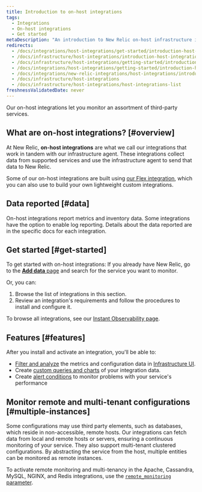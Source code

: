 ```yaml
---
title: Introduction to on-host integrations
tags:
  - Integrations
  - On-host integrations
  - Get started
metaDescription: "An introduction to New Relic on-host infrastructure integrations, which instrument and report data from various third-party services."
redirects:
  - /docs/integrations/host-integrations/get-started/introduction-host-integrations
  - /docs/infrastructure/host-integrations/introduction-host-integrations
  - /docs/infrastructure/host-integrations/getting-started/introduction-host-integrations
  - /docs/integrations/host-integrations/getting-started/introduction-host-integrations
  - /docs/integrations/new-relic-integrations/host-integrations/introduction-host-integrations
  - /docs/infrastructure/host-integrations
  - /docs/infrastructure/host-integrations/host-integrations-list
freshnessValidatedDate: never
---
```


Our on-host integrations let you monitor an assortment of third-party services. 

## What are on-host integrations? [#overview]

At New Relic, <DoNotTranslate>**on-host integrations**</DoNotTranslate> are what we call our integrations that work in tandem with our infrastructure agent. These integrations collect data from supported services and use the infrastructure agent to send that data to New Relic. 

Some of our on-host integrations are built using [our Flex integration](/docs/infrastructure/host-integrations/host-integrations-list/flex-integration-tool-build-your-own-integration), which you can also use to build your own lightweight custom integrations. 

## Data reported [#data]

On-host integrations report metrics and inventory data. Some integrations have the option to enable log reporting. Details about the data reported are in the specific docs for each integration. 

## Get started [#get-started]

To get started with on-host integrations: If you already have New Relic, go to the [<DoNotTranslate>**Add data**</DoNotTranslate> page](https://one.newrelic.com/marketplace) and search for the service you want to monitor. 

Or, you can: 

1. Browse the list of integrations in this section. 
2. Review an integration's requirements and follow the procedures to install and configure it. 

To browse all integrations, see our [Instant Observability page](https://newrelic.com/instant-observability).

## Features [#features]

After you install and activate an integration, you'll be able to:

* [Filter and analyze](/docs/infrastructure/integrations/find-use-infrastructure-integration-data) the metrics and configuration data in [Infrastructure UI](/docs/infrastructure/new-relic-infrastructure/getting-started/introduction-new-relic-infrastructure).
* Create [custom queries and charts](/docs/using-new-relic/data/understand-data/query-new-relic-data) of your integration data.
* Create [alert conditions](/docs/alerts/new-relic-alerts/getting-started/alerts-glossary#alert-condition) to monitor problems with your service's performance

## Monitor remote and multi-tenant configurations [#multiple-instances]

Some configurations may use third party elements, such as databases, which reside in non-accessible, remote hosts. Our integrations can fetch data from local and remote hosts or servers, ensuring a continuous monitoring of your service. They also support multi-tenant clustered configurations. By abstracting the service from the host, multiple entities can be monitored as remote instances.

To activate remote monitoring and multi-tenancy in the Apache, Cassandra, MySQL, NGINX, and Redis integrations, use the [`remote_monitoring` parameter](/docs/infrastructure/host-integrations/understand-use-data/remote-monitoring-host-integrations).

